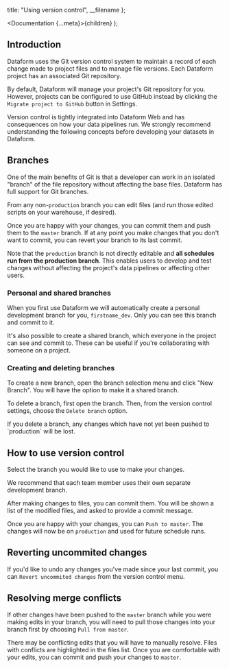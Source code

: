 
  title: "Using version control",
  __filename
};

  <Documentation {...meta}>{children}</Documentation>
);

## Introduction

Dataform uses the Git version control system to maintain a record of each change made to project files and to manage file versions. Each Dataform project has an associated Git repository.

By default, Dataform will manage your project's Git repository for you. However, projects can be configured to use GitHub instead by clicking the `Migrate project to GitHub` button in Settings.

<div className="bp3-callout bp3-icon-info-sign bp3-intent-primary" markdown="1">
  Version control is tightly integrated into Dataform Web and has consequences on how your data
  pipelines run. We strongly recommend understanding the following concepts before developing your
  datasets in Dataform.
</div>

## Branches

One of the main benefits of Git is that a developer can work in an isolated "branch" of the file repository without affecting the base files. Dataform has full support for Git branches.

From any non-`production` branch you can edit files (and run those edited scripts on your warehouse, if desired).

Once you are happy with your changes, you can commit them and push them to the `master` branch. If at any point you make changes that you don't want to commit, you can revert your branch to its last commit.

Note that the `production` branch is not directly editable and **all schedules run from the production branch**. This enables users to develop and test changes without affecting the project's data pipelines or affecting other users.

### Personal and shared branches

When you first use Dataform we will automatically create a personal development branch for you, `firstname_dev`. Only you can see this branch and commit to it.

It's also possible to create a shared branch, which everyone in the project can see and commit to. These can be useful if you're collaborating with someone on a project.

### Creating and deleting branches

To create a new branch, open the branch selection menu and click "New Branch". You will have the option to make it a shared branch.

To delete a branch, first open the branch. Then, from the version control settings, choose the `Delete branch` option.

<div className="bp3-callout bp3-icon-info-sign bp3-intent-warning" markdown="1">
If you delete a branch, any changes which have not yet been pushed to `production` will be lost.
</div>

## How to use version control

Select the branch you would like to use to make your changes.

<div className="bp3-callout bp3-icon-info-sign bp3-intent-warning" markdown="1" style={{ marginBottom: "10px" }}>
  We recommend that each team member uses their own separate development branch.
</div>

After making changes to files, you can commit them. You will be shown a list of the modified files, and asked to provide a commit message.

Once you are happy with your changes, you can `Push to master`. The changes will now be on `production` and used for future schedule runs.

## Reverting uncommited changes

If you'd like to undo any changes you've made since your last commit, you can `Revert uncommited changes` from the version control menu.

## Resolving merge conflicts

If other changes have been pushed to the `master` branch while you were making edits in your branch, you will need to pull those changes into your branch first by choosing `Pull from master`.

There may be conflicting edits that you will have to manually resolve. Files with conflicts are highlighted in the files list. Once you are comfortable with your edits, you can commit and push your changes to `master`.
